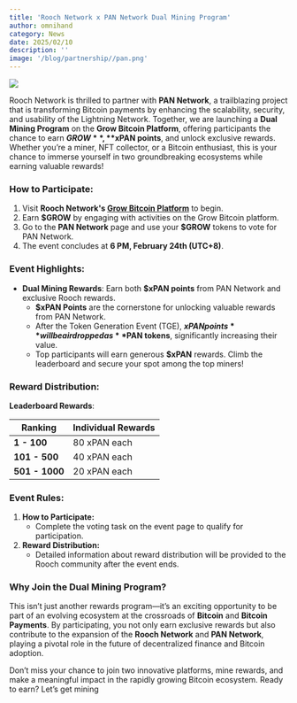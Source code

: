 ```yaml
---
title: 'Rooch Network x PAN Network Dual Mining Program'
author: omnihand
category: News
date: 2025/02/10
description: ''
image: '/blog/partnership//pan.png'
---
```



<PostHeader />

![](/blog/partnership/pan/pan.png)

Rooch Network is thrilled to partner with **PAN Network**, a trailblazing project that is transforming Bitcoin payments by enhancing the scalability, security, and usability of the Lightning Network. Together, we are launching a **Dual Mining Program** on the **Grow Bitcoin Platform**, offering participants the chance to earn **$GROW**, **$xPAN points**, and unlock exclusive rewards. Whether you’re a miner, NFT collector, or a Bitcoin enthusiast, this is your chance to immerse yourself in two groundbreaking ecosystems while earning valuable rewards!

### How to Participate:

1. Visit **Rooch Network's [Grow Bitcoin Platform](https://grow.rooch.network/)** to begin.
2. Earn **$GROW** by engaging with activities on the Grow Bitcoin platform.
3. Go to the **PAN Network** page and use your **$GROW** tokens to vote for PAN Network.
4. The event concludes at **6 PM, February 24th (UTC+8)**.

### Event Highlights:

- **Dual Mining Rewards**: Earn both **$xPAN points** from PAN Network and exclusive Rooch rewards.
    - **$xPAN Points** are the cornerstone for unlocking valuable rewards from PAN Network.
    - After the Token Generation Event (TGE), **$xPAN points** will be airdropped as **$PAN tokens**, significantly increasing their value.
    - Top participants will earn generous **$xPAN** rewards. Climb the leaderboard and secure your spot among the top miners!

### Reward Distribution:

**Leaderboard Rewards**:

| **Ranking**    | **Individual Rewards** |
|----------------|------------------------|
| **1 - 100**    | 80 xPAN each           |
| **101 - 500**  | 40 xPAN each           |
| **501 - 1000** | 20 xPAN each           |

### Event Rules:

1. **How to Participate:**
    - Complete the voting task on the event page to qualify for participation.
2. **Reward Distribution:**
    - Detailed information about reward distribution will be provided to the Rooch community after the event ends.

### Why Join the Dual Mining Program?

This isn’t just another rewards program—it’s an exciting opportunity to be part of an evolving ecosystem at the crossroads of **Bitcoin** and **Bitcoin Payments**. By participating, you not only earn exclusive rewards but also contribute to the expansion of the **Rooch Network** and **PAN Network**, playing a pivotal role in the future of decentralized finance and Bitcoin adoption.

Don’t miss your chance to join two innovative platforms, mine rewards, and make a meaningful impact in the rapidly growing Bitcoin ecosystem. Ready to earn? Let’s get mining
